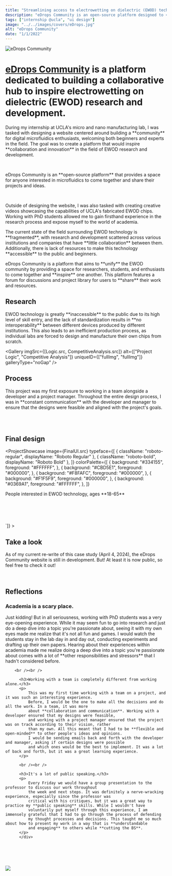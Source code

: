 ```yaml
---
title: "Streamlining access to electrowetting on dielectric (EWOD) technology via open-source"
description: "eDrops Community is an open-source platform designed to <strong>democratize access</strong> to EWOD technology, enabling users to <strong>create and share</strong> their own EWOD projects and designs."
tags: ["internship @ucla", "ui design"]
image: "../../images/covers/eDrops.jpg"
alt: "eDrops Community"
date: "1/1/2022"
---
```






<div class="bannerImgCover">
  <img src={CoverImage.src} alt="eDrops Community" id = "eDropsCoverBanner"/>
</div>
<div class="caseStudy">
<Overview
  year="2022"
  tags={["internship @ucla", "duration - 1 month", "team size - 3", "tools - figma, procreate", "role - ui designer, ux designer"]}
>

<h1 slot="header">
  <a href="https://community.edroplets.org/" target="_blank">eDrops Community</a> is a platform dedicated to building a collaborative hub to inspire electrowetting 
  on dielectric (EWOD) research and development.
</h1>
<div slot="overviewDescription">
  <p>
    During my internship at UCLA's micro and nano manufacturing lab, I was tasked with designing a 
    website centered around building a **community** for digital microfluidics enthusiasts, welcoming both beginners 
    and experts in the field. The goal was to create a platform that would inspire **collaboration and innovation** in the field of EWOD research and development.
  </p>
  <br />
  <p>
    eDrops Community is an **open-source platform** that provides a space for anyone interested in microfluidics to come together and share their projects and ideas.
  </p>
  <br />
  <p>
    Outside of designing the website, I was also tasked with creating creative videos showcasing the capabilities 
    of UCLA's fabricated EWOD chips. Working with PhD students allowed me to gain firsthand experience in the research process and expose myself to the world of academia.
  </p>
</div>

</Overview>

<ProblemSolutionStatement>
  <p slot='problem'>
    The current state of the field surrounding EWOD technology is **fragmented**, with research and 
    development scattered across various institutions and companies that have **little collaboration** between them. 
    Additionally, there is lack of resources to make this technology **accessible** to the public and beginners.
  </p>

  <p slot="solution">
    eDrops Community is a platform that aims to **unify** the EWOD community by providing a space for researchers, 
    students, and enthusiasts to come together and **inspire** one another. This platform features a forum for discussions 
    and project library for users to **share** their work and resources.
  </p>
</ProblemSolutionStatement>

<PageSection>
  <h2 slot="sectionTitle">Research</h2>
  <p slot="description">
    EWOD technology is greatly **inaccessible** to the public due to its high level of skill entry, 
    and the lack of standardization results in **no interoperability** between different devices 
    produced by different institutions. This also leads to an inefficient production process, as 
    individual labs are forced to design and manufacture their own chips from scratch.
  </p>
</PageSection>

<Gallery
  imgSrc={[Logic.src, CompetitiveAnalysis.src]}
  alt={["Project Logic", "Competitive Analysis"]}
  uniqueID={["fullImg", "fullImg"]}
  galleryType="noGap"
/>


<PageSection>
  <h2 slot="sectionTitle">Process</h2>
  <p slot="description">
    This project was my first exposure to working in a team alongside a developer and a project manager. 
    Throughout the entire design process, I was in **constant communication** with the developer and manager 
    to ensure that the designs were feasible and aligned with the project's goals.
  </p>
</PageSection>
<br/>
<Gallery
  imgSrc={[UISketches.src, Wireframes.src, ColorProcess.src]}
  alt={["UI Sketches", "Wireframes", "Color Process"]}
  uniqueID={["fullImg", "fullImg", "fullImg"]}
  galleryType="withGapExtra"
/>

<br/>

<PageSection>
  <h2 slot="sectionTitle">Final design</h2>
  <p slot="description">
  </p>
</PageSection>
</div>

<ProjectShowcase
  image={FinalUI.src}
  typeface={[
    { className: "roboto-regular", displayName: "Roboto Regular" },
    { className: "roboto-bold", displayName: "Roboto Bold" },
  ]}
  colorPalette={[
    {
      background: "#334155",
      foreground: "#FFFFFF",
    },
    {
      background: "#CBD5E1",
      foreground: "#000000",
    },
    {
      background: "#F8FAFC",
      foreground: "#000000",
    },
    {
      background: "#F1F5F9",
      foreground: "#000000",
    },
    {
      background: "#0369A1",
      foreground: "#FFFFFF",
    },
  ]}
>
  <p slot="targetUser">People interested in EWOD technology, ages **18-65**</p>
</ProjectShowcase>
<br /><br /><br /><br />
<LinkToLive
  links={[
    "https://community.edroplets.org/"
  ]}
  buttonText={[`check out edrops community! >`]}
>
  <h2 slot="header">Take a look</h2>
  <p slot="body">
    As of my current re-write of this case study (April 4, 2024), the eDrops Community website 
    is still in development. But! At least it is now public, so feel free to check it out!
  </p>
</LinkToLive>
<br />

<div class="caseStudy">

<PageSection>
<h2 slot="sectionTitle">Reflections</h2>
  <div  slot="description">
      <h3>Academia is a scary place.</h3>
        <p>
            Just kidding! But in all seriousness, working with PhD students was a very eye-opening experience. 
            While it may seem fun to go into research and just do a deep dive into a topic you're passionate about, 
            seeing it with my own eyes made me realize that it's not all fun and games. I would watch the students 
            stay in the lab day in and day out, conducting experiments and drafting up their own papers. Hearing about 
            their experiences within academia made me realize doing a deep dive into a topic you're passionate about comes 
            with a lot of **other responsibilities and stressors** that I hadn't considered before.
        </p>

        <br /><br />

          <h3>Working with a team is completely different from working alone.</h3>
          <p>
              This was my first time working with a team on a project, and it was such an interesting experience. 
              Before, I would be the one to make all the decisions and do all the work. In a team, it was more 
              about **collaboration and communication**. Working with a developer ensured that my designs were feasible, 
              and working with a project manager ensured that the project was on track according to their vision, rather 
              than my own. All this meant that I had to be **flexible and open-minded** to other people's ideas and opinions. 
              I would be sending emails back and forth with the developer and manager, asking if certain designs were possible 
              and which ones would be the best to implement. It was a lot of back and forth, but it was a great learning experience.
          </p>

          <br /><br />

          <h3>It's a lot of public speaking.</h3>
          <p>
              Every Friday we would have a group presentation to the professor to discuss our work throughout 
              the week and next steps. It was definitely a nerve-wracking experience, especially since the professor was 
              critical with his critiques, but it was a great way to practice my **public speaking** skills. While I wouldn't have 
              voluntarily put myself through this experience, I am immensely grateful that I had to go through the process of defending 
              my thought processes and decisions. This taught me so much about how to present my work in a way that is **understandable 
              and engaging** to others while **cutting the BS**.
          </p>
          </div>

</PageSection>
</div>
<br /><br /><br /><br />


<img src={Display.src} class="imageFill" />
